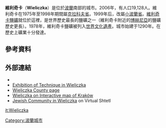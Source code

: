 {{expand|time=2013-12-03T05:15:14+00:00}}
{{refimprove|time=2013-12-03T05:15:14+00:00}}
{{Infobox settlement
| name = 維利奇卡<br>Wieliczka
| image_skyline     =Wieliczka Park.JPG
| image_caption     = 維利奇卡公園，後方是教堂
| settlement_type   = 市鎮
| image_shield = POL Wieliczka COA 1.svg
| pushpin_map = Poland
| pushpin_label_position = bottom
| coordinates_region = PL
| subdivision_type = 國家
| subdivision_name = {{POL}}
| subdivision_type1 = [[波蘭行政區劃|省份]]
| subdivision_name1 = [[小波蘭省|小波蘭]]
| subdivision_type2 = [[波蘭行政區劃|縣]]
| subdivision_name2 = [[維利奇卡縣|維利奇卡縣]]
| subdivision_type3 = [[Gmina|Gmina]]
| subdivision_name3 = [[Gmina_Wieliczka|Gmina Wieliczka]]
| leader_title = 市長
| leader_name = Artur Kozioł
| established_title = 建城
| established_date = 1123-1127
| established_title3 = 城市地位
| established_date3 = 1290
| area_total_km2 = 13.41
| population_as_of = 2010
| population_total = 20075
| population_density_km2 = auto
| timezone = [[Central_European_Time|CET]]
| utc_offset = +1
| timezone_DST = [[Central_European_Summer_Time|CEST]]
| utc_offset_DST = +2
| latd = 49 | latm = 59 | lats = 22 | latNS = N | longd = 20 | longm = 3 | longs = 58 | longEW = E
| postal_code_type = Postal code
| postal_code = 32-020
| area_code = +48 12
| blank_name = [[Vehicle_registration_plates_of_Poland|Car plates]]
| blank_info = KWI
| website = http://www.wieliczka.gmina.pl 
}} 
'''維利奇卡'''（'''Wieliczka'''）是位於[[波蘭|波蘭]]南部的城市。2006年，有人口19,128人。維利奇卡在1975年至1998年期間屬[[克拉科夫省|克拉科夫省]]。1999年后，改屬[[小波蘭省|小波蘭省]]。[[維利奇卡鹽礦|維利奇卡鹽礦]]就位於這裡，是世界歷史最長的鹽礦之一（維利奇卡附近的[[博赫尼亞|博赫尼亞]]的鹽礦歷史更長）。1978年，維利奇卡鹽礦被列入[[世界文化遺產|世界文化遺產]]。城市始建于1290年。在歷史上礦業十分發達。

==參考資料==
{{reflist}}

==外部連結==
{{Commons}}
*{{Wikitravel|Wieliczka}}
*[https://web.archive.org/web/20090531082304/http://www.itwieliczka.eu/gb/ Exhibition of Technique in Wieliczka]
*[http://www.wieliczka.pl/ Wieliczka County page] {{Wayback|url=http://www.wieliczka.pl/ |date=20120205200029 }}
*[https://web.archive.org/web/20120220164557/http://www.roomwithaviewkrakow.com/places-close-to-krakow/wieliczka-salt-mine.html Wieliczka on Interactive map of Kraków]
* [http://www.sztetl.org.pl/en/city/wieliczka/ Jewish Community in Wieliczka] {{Wayback|url=http://www.sztetl.org.pl/en/city/wieliczka/ |date=20120306052059 }} on Virtual Shtetl


{{coord|49|59|N|20|04|E|region:PL_type:city|display=title}}

{{Authority control}}
[[Category:波蘭城市|Category:波蘭城市]]

[[it:Wieliczka|it:Wieliczka]]